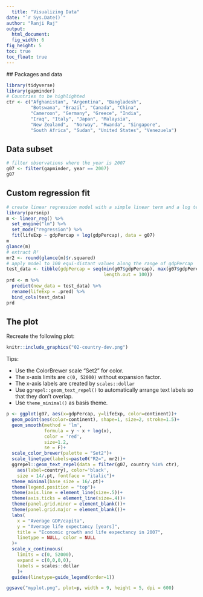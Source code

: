 ---
  title: "Visualizing Data"
date: "`r Sys.Date()`"
author: "Ranji Raj"
output: 
  html_document:
  fig_width: 6
fig_height: 5
toc: true
toc_float: true
---
  
  ## Packages and data
```  {r setup, include=FALSE}
library(tidyverse)
library(gapminder)
# Countries to be highlighted
ctr <- c("Afghanistan", "Argentina", "Bangladesh", 
         "Botswana", "Brazil", "Canada", "China",  
         "Cameroon", "Germany", "Greece", "India", 
         "Iraq", "Italy", "Japan", "Malaysia", 
         "New Zealand",  "Norway", "Rwanda", "Singapore", 
         "South Africa", "Sudan", "United States", "Venezuela")
```

## Data subset

```{r data-subset}
# filter observations where the year is 2007 
g07 <- filter(gapminder, year == 2007)
g07
```

## Custom regression fit

```{r custom-regression-model}
# create linear regression model with a simple linear term and a log term
library(parsnip)
m <- linear_reg() %>%
  set_engine("lm") %>%
  set_mode("regression") %>%
  fit(lifeExp ~ gdpPercap + log(gdpPercap), data = g07)
m
glance(m)
# extract R²
mr2 <- round(glance(m)$r.squared)
# apply model to 100 equi-distant values along the range of gdpPercap
test_data <- tibble(gdpPercap = seq(min(g07$gdpPercap), max(g07$gdpPercap), 
                                    length.out = 100))
prd <- m %>%
  predict(new_data = test_data) %>%
  rename(lifeExp = .pred) %>%
  bind_cols(test_data)
prd
```

## The plot

Recreate the following plot:
  
```{r template, echo = FALSE, out.width="100%"}
knitr::include_graphics("02-country-dev.png")
```

Tips:
  
  - Use the ColorBrewer scale "Set2" for color.
- The x-axis limits are `c(0, 52000)` without expansion factor.
- The x-axis labels are created by `scales::dollar`
- Use `ggrepel::geom_text_repel()` to automatically arrange text labels so that they don't overlap.
- Use `theme_minimal()` as basis theme.

```{r plot, fig.width=9, fig.height=5}
p <- ggplot(g07, aes(x=gdpPercap, y=lifeExp, color=continent))+
  geom_point(aes(color=continent), shape=1, size=2, stroke=1.5)+
  geom_smooth(method = 'lm',
              formula = y ~ x + log(x),
              color = 'red',
              size=1.2,
              se = F)+ 
  scale_color_brewer(palette = "Set2")+
  scale_linetype(labels=paste0("R2=", mr2))+
  ggrepel::geom_text_repel(data = filter(g07, country %in% ctr),
    aes(label=country), color='black',
    size = 14/.pt, fontface = "italic")+
  theme_minimal(base_size = 16/.pt)+
  theme(legend.position = "top")+
  theme(axis.line = element_line(size=.5))+
  theme(axis.ticks = element_line(size=.4))+
  theme(panel.grid.minor = element_blank())+
  theme(panel.grid.major = element_blank())+
  labs(
    x = "Average GDP/capita",
    y = "Average life expectancy [years]",
    title = "Economic growth and life expectancy in 2007",
    linetype = NULL, color = NULL
  )+ 
  scale_x_continuous(
    limits = c(0, 52000),
    expand = c(0,0,0,0),
    labels = scales::dollar 
    )+
  guides(linetype=guide_legend(order=1))

ggsave("myplot.png", plot=p, width = 9, height = 5, dpi = 600)
```